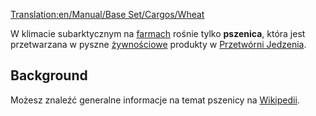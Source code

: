 [[Translation:en/Manual/Base Set/Cargos/Wheat]]

{{en/Manual/Base Set/Cargos/Cargo|name=Pszenica
|image=en/Manual/Base Set/Cargos/Grain.png
|produced=[[en/Manual/Base Set/Industries/Farm|Farma]]
|accepted=[[en/Manual/Base Set/Industries/Food Processing Plant|Przetwórnia jedzenia]]
}}

W klimacie subarktycznym na [[en/Manual/Base Set/Industries/Farm|farmach]] rośnie tylko '''pszenica''', która jest przetwarzana w  pyszne [[en/Manual/Base Set/Cargos/Food|żywnościowe]] produkty w  [[en/Manual/Base Set/Industries/Food Processing Plant|Przetwórni Jedzenia]].

==Background==
Możesz znaleźć generalne informacje na temat pszenicy na [http://pl.wikipedia.org/wiki/Pszenica Wikipedii].